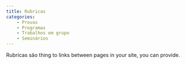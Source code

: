 ```yaml
---
title: Rubricas
categories:
    - Provas
    - Programas
    - Trabalhos em grupo
    - Seminários
---
```


Rubricas são thing to links between pages in your site, you can provide.
